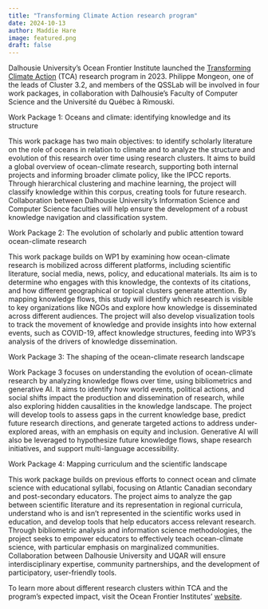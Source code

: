 ```yaml
---
title: "Transforming Climate Action research program"
date: 2024-10-13
author: Maddie Hare
image: featured.png
draft: false
---
```


Dalhousie University's Ocean Frontier Institute launched the [Transforming Climate Action](https://www.ofi.ca/programs/transform-climate-action) (TCA) research program in 2023. Philippe Mongeon, one of the leads of Cluster 3.2, and members of the QSSLab will be involved in four work packages, in collaboration with Dalhousie's Faculty of Computer Science and the Université du Québec à Rimouski.

Work Package 1: Oceans and climate: identifying knowledge and its structure

This work package has two main objectives: to identify scholarly literature on the role of oceans in relation to climate and to analyze the structure and evolution of this research over time using research clusters. It aims to build a global overview of ocean-climate research, supporting both internal projects and informing broader climate policy, like the IPCC reports. Through hierarchical clustering and machine learning, the project will classify knowledge within this corpus, creating tools for future research. Collaboration between Dalhousie University’s Information Science and Computer Science faculties will help ensure the development of a robust knowledge navigation and classification system.

Work Package 2: The evolution of scholarly and public attention toward ocean-climate research

This work package builds on WP1 by examining how ocean-climate research is mobilized across different platforms, including scientific literature, social media, news, policy, and educational materials. Its aim is to determine who engages with this knowledge, the contexts of its citations, and how different geographical or topical clusters generate attention. By mapping knowledge flows, this study will identify which research is visible to key organizations like NGOs and explore how knowledge is disseminated across different audiences. The project will also develop visualization tools to track the movement of knowledge and provide insights into how external events, such as COVID-19, affect knowledge structures, feeding into WP3’s analysis of the drivers of knowledge dissemination.

Work Package 3: The shaping of the ocean-climate research landscape

Work Package 3 focuses on understanding the evolution of ocean-climate research by analyzing knowledge flows over time, using bibliometrics and generative AI. It aims to identify how world events, political actions, and social shifts impact the production and dissemination of research, while also exploring hidden causalities in the knowledge landscape. The project will develop tools to assess gaps in the current knowledge base, predict future research directions, and generate targeted actions to address under-explored areas, with an emphasis on equity and inclusion. Generative AI will also be leveraged to hypothesize future knowledge flows, shape research initiatives, and support multi-language accessibility.

Work Package 4: Mapping curriculum and the scientific landscape

This work package builds on previous efforts to connect ocean and climate science with educational syllabi, focusing on Atlantic Canadian secondary and post-secondary educators. The project aims to analyze the gap between scientific literature and its representation in regional curricula, understand who is and isn’t represented in the scientific works used in education, and develop tools that help educators access relevant research. Through bibliometric analysis and information science methodologies, the project seeks to empower educators to effectively teach ocean-climate science, with particular emphasis on marginalized communities. Collaboration between Dalhousie University and UQAR will ensure interdisciplinary expertise, community partnerships, and the development of participatory, user-friendly tools.

To learn more about different research clusters within TCA and the program's expected impact, visit the Ocean Frontier Institutes' [website](https://www.ofi.ca/programs/transform-climate-action).

